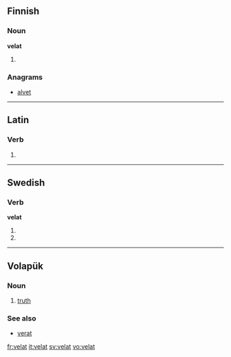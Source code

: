 ==Finnish==

===Noun===
'''velat'''

# {{plural of|lang=fi|velka}}

===Anagrams===
* [[alvet#Finnish|alvet]]

----

==Latin==

===Verb===
{{la-verb-form|vēlat}}

# {{conjugation of|velo|vēlō|3|s|pres|act|ind|lang=la}}

----

==Swedish==

===Verb===
'''velat'''

# {{sv-verb-form-sup|vela}}
# {{sv-verb-form-sup|vilja}}

----

==Volapük==

===Noun===
{{infl|vo|noun}}

# [[truth]]

===See also===
* [[verat]]

[[fr:velat]]
[[it:velat]]
[[sv:velat]]
[[vo:velat]]